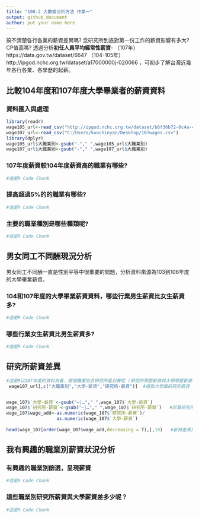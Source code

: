 ```yaml
---
title: "108-2 大數據分析方法 作業一"
output: github_document
author: put your name here
---
```


搞不清楚各行各業的薪資差異嗎? 念研究所到底對第一份工作的薪資影響有多大? CP值高嗎? 透過分析**初任人員平均經常性薪資**- （107年）https://data.gov.tw/dataset/6647 （104-105年）http://ipgod.nchc.org.tw/dataset/a17000000j-020066 ，可初步了解台灣近幾年各行各業、各學歷的起薪。

## 比較104年度和107年度大學畢業者的薪資資料

### 資料匯入與處理
```r
library(readr)
wage105_url<-read_csv("http://ipgod.nchc.org.tw/dataset/b6f36b72-0c4a-4b60-9254-1904e180ddb1/resource/98d5094d-7481-44b5-876a-715a496f922c/download/a17000000j-020066-mah.csv")
wage107_url<-read_csv("C:/Users/kuochinyan/Desktop/107wages.csv")
library(dplyr)
wage105_url$大職業別<-gsub("-"," ",wage105_url$大職業別)
wage107_url$大職業別<-gsub("-"," ",wage107_url$大職業別)
```

### 107年度薪資較104年度薪資高的職業有哪些? 
```r
#這是R Code Chunk
```

### 提高超過5%的的職業有哪些? 
```r
#這是R Code Chunk
```

### 主要的職業種別是哪些種類呢?
```r
#這是R Code Chunk
```

## 男女同工不同酬現況分析

男女同工不同酬一直是性別平等中很重要的問題，分析資料來源為103到106年度的大學畢業薪資。

### 104和107年度的大學畢業薪資資料，哪些行業男生薪資比女生薪資多?
```r
#這是R Code Chunk
```
### 哪些行業女生薪資比男生薪資多? 
```r
#這是R Code Chunk
```

## 研究所薪資差異


```r
#這是R以107年度的資料來看，哪個職業別念研究所最划算呢 (研究所學歷薪資與大學學歷薪資增加比例最多)?
 wage107_url[,c("大職業別","大學-薪資","研究所-薪資")]  #選取大學跟研究所薪資


wage_107$`大學-薪資`<-gsub("—|…"," ",wage_107$`大學-薪資`)
wage_107$`研究所-薪資`<-gsub("—|…"," ",wage_107$`研究所-薪資`)   #計算研究所薪資 / 大學薪資到wage_add欄位
wage_107$wage_add<-as.numeric(wage_107$`研究所-薪資`)/
                   as.numeric(wage_107$`大學-薪資`)  
  
head(wage_107[order(wage_107$wage_add,decreasing = T),],10)   #薪資差異比例前十名名的資料 Code Chunk
```

## 我有興趣的職業別薪資狀況分析

### 有興趣的職業別篩選，呈現薪資
```r
#這是R Code Chunk
```

### 這些職業別研究所薪資與大學薪資差多少呢？
```r
#這是R Code Chunk
```

